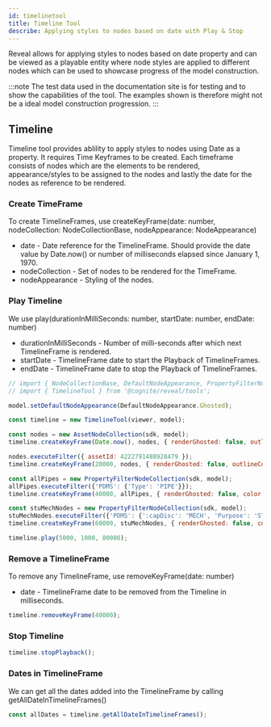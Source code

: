 ```yaml
---
id: timelinetool
title: Timeline Tool
describe: Applying styles to nodes based on date with Play & Stop
---
```



Reveal allows for applying styles to nodes based on date property and can be viewed as a playable entity
where node styles are applied to different nodes which can be used to showcase progress of the model construction.


:::note
The test data used in the documentation site is for testing and to show the capabilities of the tool.
The examples shown is therefore might not be a ideal model construction progression.
:::

<DemoWrapper name="Cognite3DViewerDemo" />

## Timeline

Timeline tool provides ablility to apply styles to nodes using Date as a property. It requires Time Keyframes to be created.
Each timeframe consists of nodes which are the elements to be rendered, appearance/styles to be assigned to the nodes and
lastly the date for the nodes as reference to be rendered.

### Create TimeFrame
To create TimelineFrames, use createKeyFrame(date: number, nodeCollection: NodeCollectionBase, nodeAppearance: NodeAppearance)
- date - Date reference for the TimelineFrame. Should provide the date value by Date.now() or number of milliseconds elapsed since January 1, 1970.
- nodeCollection - Set of nodes to be rendered for the TimeFrame.
- nodeAppearance - Styling of the nodes.

### Play Timeline
We use play(durationInMilliSeconds: number, startDate: number, endDate: number)
- durationInMilliSeconds - Number of milli-seconds after which next TimelineFrame is rendered.
- startDate - TimelineFrame date to start the Playback of TimelineFrames.
- endDate - TimelineFrame date to stop the Playback of TimelineFrames. 

```js runnable
// import { NodeCollectionBase, DefaultNodeAppearance, PropertyFilterNodeCollection } from '@cognite/reveal';
// import { TimelineTool } from '@cognite/reveal/tools';

model.setDefaultNodeAppearance(DefaultNodeAppearance.Ghosted);

const timeline = new TimelineTool(viewer, model);

const nodes = new AssetNodeCollection(sdk, model);
timeline.createKeyFrame(Date.now(), nodes, { renderGhosted: false, outlineColor: NodeOutlineColor.Cyan });

nodes.executeFilter({ assetId: 4222791488928479 });
timeline.createKeyFrame(20000, nodes, { renderGhosted: false, outlineColor: NodeOutlineColor.Orange });

const allPipes = new PropertyFilterNodeCollection(sdk, model);
allPipes.executeFilter({'PDMS': {'Type': 'PIPE'}});
timeline.createKeyFrame(40000, allPipes, { renderGhosted: false, color: [40, 200, 20] });

const stuMechNodes = new PropertyFilterNodeCollection(sdk, model);
stuMechNodes.executeFilter({'PDMS': {':capDisc': 'MECH', 'Purpose': 'STU' }});
timeline.createKeyFrame(60000, stuMechNodes, { renderGhosted: false, color: [80, 100, 120] });

timeline.play(5000, 1000, 80000);

```

### Remove a TimelineFrame
To remove any TimelineFrame, use removeKeyFrame(date: number)
- date - TimelineFrame date to be removed from the Timeline in milliseconds.

```js runnable
timeline.removeKeyFrame(40000);
```

### Stop Timeline

```js runnable
timeline.stopPlayback();
```
### Dates in TimelineFrame
We can get all the dates added into the TimelineFrame by calling getAllDateInTimelineFrames()

```js runnable
const allDates = timeline.getAllDateInTimelineFrames();
```
